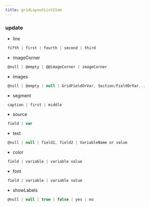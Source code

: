 ```yaml
---
title: gridLayoutListItem
---
```


### update

- line
```js 
 fifth | first | fourth | second | third
```
- imageCorner
```js 
 @null | @empty | @@imageCorner | imageCorner
```
- images
```js 
 @null | @empty | null | GridFieldOrVar, Section/FieldOrVar...
```
- segment
```js 
 caption | first | middle
```
- source
```js 
 field | var
```
- text
```js 
 @null | null | field1, field2 | VariableName or value
```
- color
```js 
 field | variable | variable value
```
- font
```js 
 field | variable | variable value
```
- showLabels
```js 
 @null | null | true | false | yes | no
```

